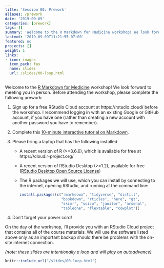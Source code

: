 ```yaml
---
title: 'Session 00: Prework'
aliases: /prework
date: '2019-09-09'
categories: [prework]
tags: []
summary: 'Welcome to the R Markdown for Medicine workshop! We look forward to meeting you in person. Here is all you need to do ahead of time.'
lastmod: '2019-09-09T11:21:55-07:00'
featured: no
projects: []
weight: 1
links:
- icon: images
  icon_pack: fas
  name: slides
  url: /slides/00-loop.html
---
```


Welcome to the [R Markdown for Medicine](/) workshop! We look forward to meeting you in person. Before attending the workshop, please complete the following prework:

1. Sign up for a free RStudio Cloud account at https://rstudio.cloud/ before the workshop. I recommend logging in with an existing Google or GitHub account, if you have one (rather than creating a new account with another password you have to remember).

1. Complete this [10-minute interactive tutorial on Markdown](https://commonmark.org/help/tutorial/). 

1. Please bring a laptop that has the following installed:

    + A recent version of R (>=3.6.0), which is available for free at https://cloud.r-project.org/
    + A recent version of RStudio Desktop (>=1.2), available for free ([RStudio Desktop Open Source License](https://www.rstudio.com/products/rstudio/download/#download))
    + The R packages we will use, which you can install by connecting to the internet, opening RStudio, and running at the command line:

        ```r
        install.packages(c("rmarkdown", "tidyverse", "distill", 
                           "bookdown", "rticles", "here", "gt",
                           "skimr", "scico", "janitor", "arsenal",
                           "tableone", "flextable", "cowplot"))
        ```
    
1. Don't forget your power cord!

On the day of the workshop, I'll provide you with an RStudio Cloud project that contains all of the course materials. We will use the software listed above only as an important backup should there be problems with the on-site internet connection.


_(note: these slides are intentionally a loop and will play on autoadvance)_

```r
knitr::include_url("/slides/00-loop.html")
```
